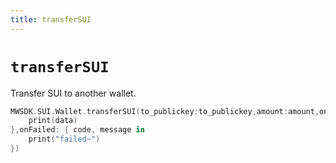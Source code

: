 ```yaml
---
title: transferSUI
---
```


# `transferSUI`
Transfer SUI to another wallet.

```swift
MWSDK.SUI.Wallet.transferSUI(to_publickey:to_publickey,amount:amount,onSuccess: { data in
    print(data)
},onFailed: { code, message in
    print("failed~")
})
```